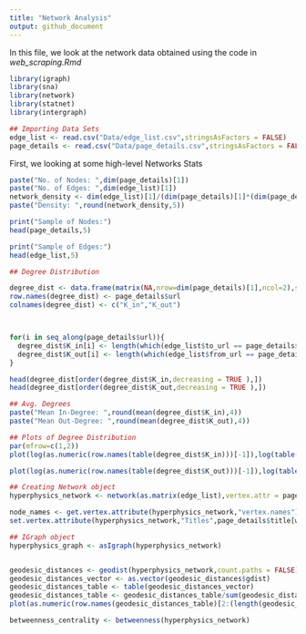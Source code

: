 ```yaml
---
title: "Network Analysis"
output: github_document
---
```


In this file, we look at the network data obtained using the code in *web_scraping.Rmd*

```r
library(igraph)
library(sna)
library(network)
library(statnet)
library(intergraph)
```

```r
## Importing Data Sets
edge_list <- read.csv("Data/edge_list.csv",stringsAsFactors = FALSE)
page_details <- read.csv("Data/page_details.csv",stringsAsFactors = FALSE)
```

First, we looking at some high-level Networks Stats

```r

paste("No. of Nodes: ",dim(page_details)[1])
paste("No. of Edges: ",dim(edge_list)[1])
network_density <- dim(edge_list)[1]/(dim(page_details)[1]*(dim(page_details)[1]-1))
paste("Density: ",round(network_density,5))

print("Sample of Nodes:")
head(page_details,5)

print("Sample of Edges:")
head(edge_list,5)

```

```r
## Degree Distribution

degree_dist <- data.frame(matrix(NA,nrow=dim(page_details)[1],ncol=2),stringsAsFactors = FALSE)
row.names(degree_dist) <- page_details$url
colnames(degree_dist) <- c("K_in","K_out")



for(i in seq_along(page_details$url)){
  degree_dist$K_in[i] <- length(which(edge_list$to_url == page_details$url[i]))
  degree_dist$K_out[i] <- length(which(edge_list$from_url == page_details$url[i]))
}

head(degree_dist[order(degree_dist$K_in,decreasing = TRUE ),])
head(degree_dist[order(degree_dist$K_out,decreasing = TRUE ),])

## Avg. Degrees
paste("Mean In-Degree: ",round(mean(degree_dist$K_in),4))
paste("Mean Out-Degree: ",round(mean(degree_dist$K_out),4))

## Plots of Degree Distribution
par(mfrow=c(1,2))
plot(log(as.numeric(row.names(table(degree_dist$K_in)))[-1]),log(table(degree_dist$K_in)[-1]),main="Log-log plot of In-Degree Dist.",xlab="log(In-Degree)",ylab="log(frequency)",type="p",pch=1)

plot(log(as.numeric(row.names(table(degree_dist$K_out)))[-1]),log(table(degree_dist$K_out)[-1]),main="Log-log plot of Out-Degree Dist.",xlab="log(Out-Degree)",ylab="log(frequency)",type="p",pch=8)


```

```r
## Creating Network object
hyperphysics_network <- network(as.matrix(edge_list),vertex.attr = page_details,vertex.attrnames = "Title",matrix.type="edgelist",directed = TRUE)

node_names <- get.vertex.attribute(hyperphysics_network,"vertex.names") 
set.vertex.attribute(hyperphysics_network,"Titles",page_details$title[which(page_details$url %in% get.vertex.attribute(hyperphysics_network,"vertex.names"))])

## IGraph object
hyperphysics_graph <- asIgraph(hyperphysics_network)


geodesic_distances <- geodist(hyperphysics_network,count.paths = FALSE)
geodesic_distances_vector <- as.vector(geodesic_distances$gdist)
geodesic_distances_table <- table(geodesic_distances_vector)
geodesic_distances_table <- geodesic_distances_table/sum(geodesic_distances_table)
plot(as.numeric(row.names(geodesic_distances_table)[2:(length(geodesic_distances_table)-1)]),geodesic_distances_table[2:(length(geodesic_distances_table)-1)],main="Distribution of Geodesic Distances",xlab = "Geodesic Path length",ylab="Frequency",type='o',pch=1)

```


```r
betweenness_centrality <- betweenness(hyperphysics_network)
```


